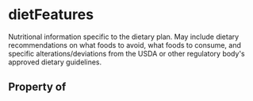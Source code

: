   

# dietFeatures

Nutritional information specific to the dietary plan. May include dietary recommendations on what foods to avoid, what foods to consume, and specific alterations/deviations from the USDA or other regulatory body's approved dietary guidelines.

## Property of




